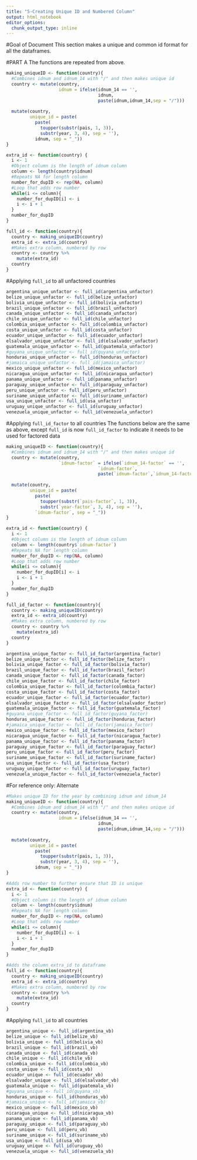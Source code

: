 ```yaml
---
title: "5-Creating Unique ID and Numbered Column"
output: html_notebook
editor_options: 
  chunk_output_type: inline
---
```

#Goal of Document
This section makes a unique and common id format for all the dataframes.

#PART A
The functions are repeated from above.
```r
making_uniqueID <- function(country){
  #Combines idnum and idnum_14 with "/" and then makes unique id
  country <- mutate(country,
                    idnum = ifelse(idnum_14 == '',
                                   idnum,
                                   paste(idnum,idnum_14,sep = "/")))
  
  mutate(country,
         unique_id = paste(
           paste(
             toupper(substr(pais, 1, 3)),
             substr(year, 3, 4), sep = ''),
           idnum, sep = "_"))
}

extra_id <- function(country) {
  i <- 1
  #Object column is the length of idnum column
  column <- length(country$idnum)
  #Repeats NA for length column
  number_for_dupID <- rep(NA, column)
  #Loop that adds row number
  while(i <= column){
    number_for_dupID[i] <- i
    i <- i + 1
  }
  number_for_dupID
}

full_id <- function(country){
  country <- making_uniqueID(country)
  extra_id <- extra_id(country)
  #Makes extra column, numbered by row
  country <- country %>%
    mutate(extra_id)
  country
}
```

#Applying `full_id` to all unfactored countries
```r
argentina_unique_unfactor <- full_id(argentina_unfactor)
belize_unique_unfactor <- full_id(belize_unfactor)
bolivia_unique_unfactor <- full_id(bolivia_unfactor)
brazil_unique_unfactor <- full_id(brazil_unfactor)
canada_unique_unfactor <- full_id(canada_unfactor)
chile_unique_unfactor <- full_id(chile_unfactor)
colombia_unique_unfactor <- full_id(colombia_unfactor)
costa_unique_unfactor <- full_id(costa_unfactor)
ecuador_unique_unfactor <- full_id(ecuador_unfactor)
elsalvador_unique_unfactor <- full_id(elsalvador_unfactor)
guatemala_unique_unfactor <- full_id(guatemala_unfactor)
#guyana_unique_unfactor <- full_id(guyana_unfactor)
honduras_unique_unfactor <- full_id(honduras_unfactor)
#jamaica_unique_unfactor <- full_id(jamaica_unfactor)
mexico_unique_unfactor <- full_id(mexico_unfactor)
nicaragua_unique_unfactor <- full_id(nicaragua_unfactor)
panama_unique_unfactor <- full_id(panama_unfactor)
paraguay_unique_unfactor <- full_id(paraguay_unfactor)
peru_unique_unfactor <- full_id(peru_unfactor)
suriname_unique_unfactor <- full_id(suriname_unfactor)
usa_unique_unfactor <- full_id(usa_unfactor)
uruguay_unique_unfactor <- full_id(uruguay_unfactor)
venezuela_unique_unfactor <- full_id(venezuela_unfactor)
```


#Applying `full_id_factor` to all countries
The functions below are the same as above, except `full_id` is now `full_id_factor` to indicate it needs to be used for factored data
```r
making_uniqueID <- function(country){
  #Combines idnum and idnum_14 with "/" and then makes unique id
  country <- mutate(country,
                    `idnum-factor` = ifelse(`idnum_14-factor` == '',
                                   `idnum-factor`,
                                   paste(`idnum-factor`,`idnum_14-factor`, sep = "/")))
  
  mutate(country,
         unique_id = paste(
           paste(
             toupper(substr(`pais-factor`, 1, 3)),
             substr(`year-factor`, 3, 4), sep = ''),
           `idnum-factor`, sep = "_"))
}

extra_id <- function(country) {
  i <- 1
  #Object column is the length of idnum column
  column <- length(country$`idnum-factor`)
  #Repeats NA for length column
  number_for_dupID <- rep(NA, column)
  #Loop that adds row number
  while(i <= column){
    number_for_dupID[i] <- i
    i <- i + 1
  }
  number_for_dupID
}

full_id_factor <- function(country){
  country <- making_uniqueID(country)
  extra_id <- extra_id(country)
  #Makes extra column, numbered by row
  country <- country %>%
    mutate(extra_id)
  country
}
```

```r
argentina_unique_factor <- full_id_factor(argentina_factor)
belize_unique_factor <- full_id_factor(belize_factor)
bolivia_unique_factor <- full_id_factor(bolivia_factor)
brazil_unique_factor <- full_id_factor(brazil_factor)
canada_unique_factor <- full_id_factor(canada_factor)
chile_unique_factor <- full_id_factor(chile_factor)
colombia_unique_factor <- full_id_factor(colombia_factor)
costa_unique_factor <- full_id_factor(costa_factor)
ecuador_unique_factor <- full_id_factor(ecuador_factor)
elsalvador_unique_factor <- full_id_factor(elsalvador_factor)
guatemala_unique_factor <- full_id_factor(guatemala_factor)
#guyana_unique_factor <- full_id_factor(guyana_factor)
honduras_unique_factor <- full_id_factor(honduras_factor)
#jamaica_unique_factor <- full_id_factor(jamaica_factor)
mexico_unique_factor <- full_id_factor(mexico_factor)
nicaragua_unique_factor <- full_id_factor(nicaragua_factor)
panama_unique_factor <- full_id_factor(panama_factor)
paraguay_unique_factor <- full_id_factor(paraguay_factor)
peru_unique_factor <- full_id_factor(peru_factor)
suriname_unique_factor <- full_id_factor(suriname_factor)
usa_unique_factor <- full_id_factor(usa_factor)
uruguay_unique_factor <- full_id_factor(uruguay_factor)
venezuela_unique_factor <- full_id_factor(venezuela_factor)
```






#For reference only: Alternate
```r
#Makes unique ID for the year by combining idnum and idnum_14
making_uniqueID <- function(country){
  #Combines idnum and idnum_14 with "/" and then makes unique id
  country <- mutate(country,
                    idnum = ifelse(idnum_14 == '',
                                   idnum,
                                   paste(idnum,idnum_14,sep = "/")))
  
  mutate(country,
         unique_id = paste(
           paste(
             toupper(substr(pais, 1, 3)),
             substr(year, 3, 4), sep = ''),
           idnum, sep = "_"))
}

#Adds row number to further ensure that ID is unique
extra_id <- function(country) {
  i <- 1
  #Object column is the length of idnum column
  column <- length(country$idnum)
  #Repeats NA for length column
  number_for_dupID <- rep(NA, column)
  #Loop that adds row number
  while(i <= column){
    number_for_dupID[i] <- i
    i <- i + 1
  }
  number_for_dupID
}

#Adds the column extra_id to dataframe
full_id <- function(country){
  country <- making_uniqueID(country)
  extra_id <- extra_id(country)
  #Makes extra column, numbered by row
  country <- country %>%
    mutate(extra_id)
  country
}
```


#Applying `full_id` to all countries
```r
argentina_unique <- full_id(argentina_vb)
belize_unique <- full_id(belize_vb)
bolivia_unique <- full_id(bolivia_vb)
brazil_unique <- full_id(brazil_vb)
canada_unique <- full_id(canada_vb)
chile_unique <- full_id(chile_vb)
colombia_unique <- full_id(colombia_vb)
costa_unique <- full_id(costa_vb)
ecuador_unique <- full_id(ecuador_vb)
elsalvador_unique <- full_id(elsalvador_vb)
guatemala_unique <- full_id(guatemala_vb)
#guyana_unique <- full_id(guyana_vb)
honduras_unique <- full_id(honduras_vb)
#jamaica_unique <- full_id(jamaica_vb)
mexico_unique <- full_id(mexico_vb)
nicaragua_unique <- full_id(nicaragua_vb)
panama_unique <- full_id(panama_vb)
paraguay_unique <- full_id(paraguay_vb)
peru_unique <- full_id(peru_vb)
suriname_unique <- full_id(suriname_vb)
usa_unique <- full_id(usa_vb)
uruguay_unique <- full_id(uruguay_vb)
venezuela_unique <- full_id(venezuela_vb)
```


